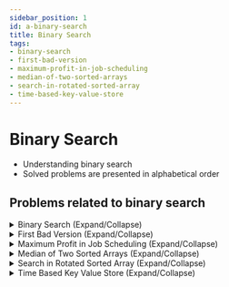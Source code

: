 ```yaml
---
sidebar_position: 1 
id: a-binary-search
title: Binary Search 
tags:
- binary-search 
- first-bad-version
- maximum-profit-in-job-scheduling
- median-of-two-sorted-arrays
- search-in-rotated-sorted-array
- time-based-key-value-store
--- 
```



# Binary Search

- Understanding binary search
- Solved problems are presented in alphabetical order

## Problems related to binary search

<details> 
<summary> Binary Search (Expand/Collapse) </summary> 

### [↗ See LeetCode Problem #704](https://leetcode.com/problems/binary-search/)

<Tabs>
<TabItem value="java" label="Java">

```java showLineNumbers
public class Solution {
    static int search(int[] nums, int target) {
        int pivot;
        int left = 0;
        int right = nums.length - 1;

        while (left <= right) {
            pivot = left + (right - left) / 2;

            if (nums[pivot] == target) {
                return pivot;
            }

            if (target < nums[pivot]) {
                right = pivot - 1;
            } else {
                left = pivot + 1;
            }
        }

        return -1;
    }

    public static void main(String[] args) {

        // Example 1:
        int[] nums1 = {-1,0,3,5,9,12};
        int target1 = 9;
        //  O/P: 4

        // Example 2:
        int[] nums2 = {-1,0,3,5,9,12};
        int target2 = 2;
        //  O/P: -1

        System.out.println(search(nums1, target1));
        System.out.println(search(nums2, target2));
    }
}
```

</TabItem>
</Tabs>

</details>

<details> 
<summary> First Bad Version (Expand/Collapse) </summary> 

### [↗ See LeetCode Problem #278](https://leetcode.com/problems/first-bad-version/)

<Tabs>
<TabItem value="java" label="Java">

```java showLineNumbers
//  To make it work outside the LeetCode environment:
//  Requires the CORRECT implementation of VersionControl class
//      with boolean isBadVersion(int version) method/API

//  INCORRECT Implementation
//      so that my IDE doesn't yell at me!!!
class VersionControl {
    static boolean isBadVersion (int n) {
        return true;
    }
}

public class Solution extends VersionControl {
    static int firstBadVersion(int n) {

        int leftIndex = 1;
        int rightIndex = n;

        while (leftIndex <= rightIndex) {

            int pivotIndex = leftIndex + (rightIndex - leftIndex) / 2;

            //  Not bad version
            if (!isBadVersion (pivotIndex)) {
                //  First bad version should be
                //      on the right side of the pivotIndex
                leftIndex = pivotIndex + 1;
            //  Bad version
            } else {
                //  First bad version should be
                //      on the left side of the pivotIndex
                //  Meaning, pivotIndex < current pivotIndex
                rightIndex = pivotIndex - 1;
            }
        }
        return leftIndex;
    }

    public static void main(String[] args) {
        // Example 1:
        int n1 = 5;
        int bad1 = 4;
        //  O/P: 4

        // Example 2:
        int n2 = 1;
        int bad2 = 1;
        //  O/P: 1

        System.out.println(firstBadVersion(n1));
        System.out.println(firstBadVersion(n2));
    }
}
```

</TabItem>
</Tabs>

</details>

<details> 
<summary> Maximum Profit in Job Scheduling (Expand/Collapse) </summary> 

### [↗ See LeetCode Problem #1235](https://leetcode.com/problems/maximum-profit-in-job-scheduling/)

<Tabs>
<TabItem value="java" label="Java">

```java showLineNumbers
public class Solution {
    public static void main(String[] args) {
        System.out.println("Hello, world!");
    }
}
```

</TabItem>
</Tabs>

</details>

<details> 
<summary> Median of Two Sorted Arrays (Expand/Collapse) </summary> 

### [↗ See LeetCode Problem #4](https://leetcode.com/problems/median-of-two-sorted-arrays/)

<Tabs>
<TabItem value="java" label="Java">

```java showLineNumbers
public class Solution {
    static double findMedianSortedArrays(int[] nums1, int[] nums2) {

        if (nums1.length > nums2.length) {
            return findMedianSortedArrays(nums2, nums1);
        }

        int[] a = nums1;
        int[] b = nums2;

        int aLength = a.length;
        int bLength = b.length;

        // range of a1 cut location: n1 means no right half for a1
        int l = 0, r = aLength;
        while (l <= r) {
            int cut1 = (l + r) / 2; // cut location is counted to right half
            int cut2 = (aLength + bLength + 1) / 2 - cut1;

            int l1 = cut1 == 0 ? Integer.MIN_VALUE : a[cut1 - 1];
            int l2 = cut2 == 0 ? Integer.MIN_VALUE : b[cut2 - 1];
            int r1 = cut1 == aLength ? Integer.MAX_VALUE : a[cut1];
            int r2 = cut2 == bLength ? Integer.MAX_VALUE : b[cut2];

            if (l1 <= r2 && l2 <= r1) {
                if ((aLength + bLength) % 2 == 0) {
                    return ((double) Math.max(l1, l2) + Math.min(r1, r2)) / 2;
                } else {
                    return (double) Math.max(l1, l2);
                }
            } else if (l1 > r2) {
                r = cut1 - 1;
            } else {
                l = cut1 + 1;
            }
        }

        throw new IllegalArgumentException();
    }

    public static void main(String[] args) {
        // Example 1:
        int[] numsA1 = {1,3};
        int[] numsA2 = {2};
        //  O/P: 2.00000

        // Example 2:
        int[] numsB1 = {1,2};
        int[] numsB2 = {3,4};
        //  O/P: 2.50000

        System.out.println(findMedianSortedArrays(numsA1, numsA2));
        System.out.println(findMedianSortedArrays(numsB1, numsB2));

    }
}
```

</TabItem>
</Tabs>

</details>

<details> 
<summary> Search in Rotated Sorted Array (Expand/Collapse) </summary> 

### [↗ See LeetCode Problem #33](https://leetcode.com/problems/search-in-rotated-sorted-array/)

<Tabs>
<TabItem value="java" label="Java">

```java showLineNumbers
public class Solution {
    public static int search(int[] nums, int target) {

        int startIndex = 0;
        int endIndex = nums.length - 1;

        while (startIndex <= endIndex) {
            int middleIndex = startIndex + (endIndex - startIndex) / 2;

            if (target == nums[middleIndex]) {
                return middleIndex;
            }

            if (nums[startIndex] <= nums[middleIndex]) {
                if (target >= nums[startIndex] && target < nums[middleIndex]) {
                    endIndex = middleIndex - 1;
                } else {
                    startIndex = middleIndex + 1;
                }

            } else {
                if (target < nums[startIndex] && target >= nums[middleIndex]) {
                    startIndex = middleIndex + 1;
                } else {
                    endIndex = middleIndex - 1;
                }
            }
        }

        return -1;
    }

    public static void main (String[] args) {

        // Example 1:
        int[] nums1 = {4,5,6,7,0,1,2};
        int target1 = 0;
        //  O/P: 4

        // Example 2:
        int[] nums2 = {4,5,6,7,0,1,2};
        int target2 = 3;
        //  O/P: -1

        // Example 3:
        int[] nums3 = {1};
        int target3 = 0;
        //  O/P: -1

        System.out.println(search(nums1,target1));
        System.out.println(search(nums2,target2));
        System.out.println(search(nums3,target3));
    }
}
```

</TabItem>
</Tabs>

</details>

<details> 
<summary> Time Based Key Value Store (Expand/Collapse) </summary> 

### [↗ See LeetCode Problem #981](https://leetcode.com/problems/time-based-key-value-store/)

<Tabs>
<TabItem value="java" label="Java">

```java showLineNumbers
import java.util.Map;
import java.util.HashMap;
import java.util.TreeMap;

public class TimeMap {
    //  Declare timeMap for global use
    private Map<String, TreeMap> timeMap;

    public TimeMap() {
        //  Initialize timeMap
        timeMap = new HashMap<>();
    }

    public void set(String key, String value, int timestamp) {
        //  If given key is not already in timeMap,
        //      put key and a new tree map
        if(!timeMap.containsKey(key)) {
           timeMap.put(key, new TreeMap<>());
        }

        //  First get the value for the given key:
        //      a TreeMap
        //  Put timestamp as key and value as value in the TreeMap
        timeMap.get(key).put(timestamp, value);

    }

    public String get(String key, int timestamp) {
        //  Get the value (as TreeMap) for a given key
        //      from the TimeMap, and
        //      store it newly declared treeMap
        TreeMap<Integer, String> treeMap = timeMap.get(key);

        //  If treeMap is null, return an empty string
        if (treeMap == null) {
            return "";
        }

        //  Returns the greatest key less than or equal to
        //      the given key, or null if there is no such key.
        //  Declare an integer to store the greatest key (timestamp here)
        //      less than or equal to the given key
        Integer floorTimestamp = treeMap.floorKey(timestamp);

        //  If floorTimestamp is null, return an empty string
        if (floorTimestamp == null) {
            return "";
        }

        //  Return the value from treeMap corresponding
        //      to the greatest key (timestamp here)
        //      less than or equal to the given key
        return treeMap.get(floorTimestamp);
    }

    public static void main(String[] args) {

        // Example 1:
        //Input
        //["TimeMap", "set", "get", "get", "set", "get", "get"]
        //[[], ["foo", "bar", 1], ["foo", 1], ["foo", 3], ["foo", "bar2", 4], ["foo", 4]
        //, ["foo", 5]]

        TimeMap timeMap = new TimeMap();
        timeMap.set("foo", "bar", 1);
//        timeMap.get("foo", 1);
        System.out.println(timeMap.get("foo", 1));
//        timeMap.get("foo", 3);
        System.out.println(timeMap.get("foo", 3));
        timeMap.set("foo", "bar2", 4);
//        timeMap.get("foo", 4);
        System.out.println(timeMap.get("foo", 4));
//        timeMap.get("foo", 5);
        System.out.println(timeMap.get("foo", 5));

        //  O/P:
        //[null, null, "bar", "bar", null, "bar2", "bar2"]

    }
}
```

</TabItem>
</Tabs>

</details>